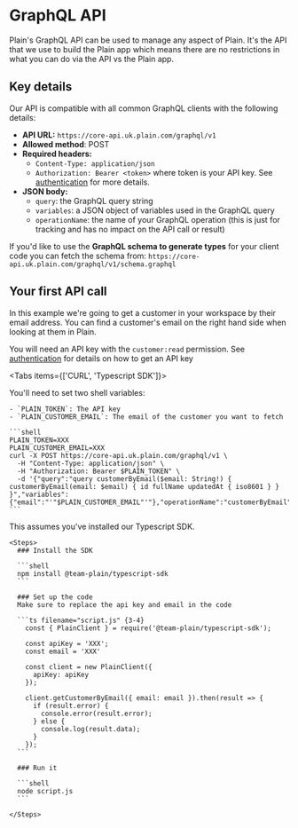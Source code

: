 
# GraphQL API

Plain's GraphQL API can be used to manage any aspect of Plain. It's the API that we use to build the Plain app which means there are no restrictions in what you can do via the API vs the Plain app.

## Key details

Our API is compatible with all common GraphQL clients with the following details:

- **API URL:** `https://core-api.uk.plain.com/graphql/v1`
- **Allowed method**: POST
- **Required headers:**
  - `Content-Type: application/json`
  - `Authorization: Bearer <token>` where token is your API key. See [authentication](/graphql-api/authentication/) for more details.
- **JSON body:**
  - `query`: the GraphQL query string
  - `variables`: a JSON object of variables used in the GraphQL query
  - `operationName`: the name of your GraphQL operation (this is just for tracking and has no impact on the API call or result)

If you'd like to use the **GraphQL schema to generate types** for your client code you can fetch the schema
from: `https://core-api.uk.plain.com/graphql/v1/schema.graphql`

## Your first API call

In this example we're going to get a customer in your workspace by their email address. You can find a customer's email on the right hand side when looking at them in Plain.

You will need an API key with the `customer:read` permission. See [authentication](/graphql-api/authentication/) for details on how to get an API key

<Tabs items={['CURL', 'Typescript SDK']}>

  <Tab>
    You'll need to set two shell variables:

    - `PLAIN_TOKEN`: The API key
    - `PLAIN_CUSTOMER_EMAIL`: The email of the customer you want to fetch

    ```shell
    PLAIN_TOKEN=XXX
    PLAIN_CUSTOMER_EMAIL=XXX
    curl -X POST https://core-api.uk.plain.com/graphql/v1 \
      -H "Content-Type: application/json" \
      -H "Authorization: Bearer $PLAIN_TOKEN" \
      -d '{"query":"query customerByEmail($email: String!) { customerByEmail(email: $email) { id fullName updatedAt { iso8601 } } }","variables":{"email":"'"$PLAIN_CUSTOMER_EMAIL"'"},"operationName":"customerByEmail"}'
    ```

  </Tab>

  <Tab>
    This assumes you've installed our Typescript SDK.

    <Steps>
      ### Install the SDK

      ```shell
      npm install @team-plain/typescript-sdk
      ```

      ### Set up the code
      Make sure to replace the api key and email in the code

      ```ts filename="script.js" {3-4}
        const { PlainClient } = require('@team-plain/typescript-sdk');

        const apiKey = 'XXX';
        const email = 'XXX'

        const client = new PlainClient({
          apiKey: apiKey
        });

        client.getCustomerByEmail({ email: email }).then(result => {
          if (result.error) {
            console.error(result.error);
          } else {
            console.log(result.data);
          }
        });
      ```

      ### Run it

      ```shell
      node script.js
      ```

    </Steps>

  </Tab>
</Tabs>
